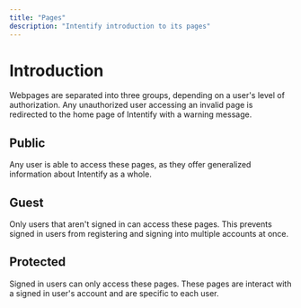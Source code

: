 ```yaml
---
title: "Pages"
description: "Intentify introduction to its pages"
---
```

# Introduction

Webpages are separated into three groups, depending on a user's level of authorization. Any unauthorized user accessing an
invalid page is redirected to the home page of Intentify with a warning message.

## Public
Any user is able to access these pages, as they offer generalized information about Intentify as a whole.

## Guest
Only users that aren't signed in can access these pages. This prevents signed in users from registering and signing into multiple accounts at once.

## Protected
Signed in users can only access these pages. These pages are interact with a signed in user's account and are specific to each user.
